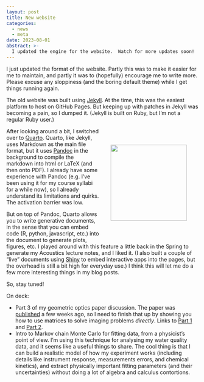 ```yaml
---
layout: post
title: New website
categories:
  - news
  - meta
date: 2023-08-01
abstract: >-
  I updated the engine for the website.  Watch for more updates soon!
---
```


I just updated the format of the website.  Partly this was to make it easier for me to maintain, and partly it was to (hopefully) encourage me to write more.
Please excuse any sloppiness (and the boring default theme) while I get things running again.

The old website was built using [Jekyll](https://jekyllrb.com/).  At the time, this was the easiest platform to host on GitHub Pages.  But keeping up with patches in Jekyll was becoming a pain, so I dumped it.  (Jekyll is built on Ruby, but I'm not a regular Ruby user.)

:::{style="float: right; position: relative; top: 0px; padding: 30px;"}
![](/assets/figs/quarto.png){alt-text="Quarto" width=200px} 
:::

After looking around a bit, I switched over to [Quarto](https://quarto.org).  Quarto, like Jekyll, uses Markdown as the main file format, but it uses [Pandoc](https://pandoc.org) in the background to compile the markdown into html or LaTeX (and then onto PDF).  I already have some experience with Pandoc (e.g. I've been using it for my course syllabi for a while now), so I already understand its limitations and quirks.  The activation barrier was low.

But on top of Pandoc, Quarto allows you to write generative documents, in the sense that you can embed code (R, python, javascript, etc.) into the document to generate plots, figures, etc.  I played around with this feature a little back in the Spring to generate my Acoustics lecture notes, and I liked it.
(I also built a couple of "live" documents using [Shiny](https://shiny.rstudio.com/py/index.html) to embed interactive apps into the pages, but the overhead is still a bit high for everyday use.)  I think this will let me do a few more interesting things in my blog posts.

So, stay tuned!

On deck:

- Part 3 of my geometric optics paper discussion. The paper was [published](https://doi.org/10.1119/5.0083069) a few weeks ago, so I need to finish that up by showing you how to use matrices to solve imaging problems *directly*.  Links to [Part 1](/posts/2022-05-20-HomogeneousOptics-1.qmd) and [Part 2](/posts/2022-07-01-HomogeneousOptics-2.qmd).
- Intro to Markov chain Monte Carlo for fitting data, from a physicist's point of view.  I'm using this technique for analysing my water quality data, and it seems like a useful things to share.  The cool thing is that I can build a realistic model of how my experiment works (including details like instrument response, measurements errors, and chemical kinetics), and extract physically important fitting parameters (and their uncertainties) without doing a lot of algebra and calculus contortions.
